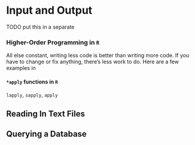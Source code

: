 # Input and Output

TODO put this in a separate 

### Higher-Order  Programming in `R`

All else constant, writing less code is better than writing more code. If you have to change or fix anything, there's less work to do. Here are a few examples in 


#### `*apply` functions in `R`

`lapply`, `sapply`, `apply`

## Reading In Text Files

## Querying a Database
